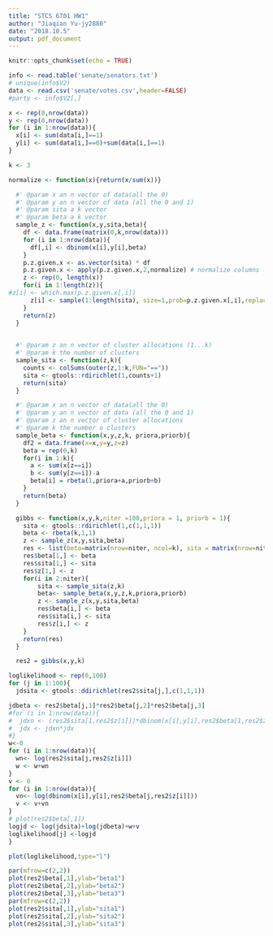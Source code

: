 ---
title: "STCS 6701 HW1"
author: "Jiaqian Yu-jy2880"
date: "2018.10.5"
output: pdf_document
---

```{r setup, include=FALSE}
knitr::opts_chunk$set(echo = TRUE)
```


```{r}
info <- read.table('senate/senators.txt')
# unique(info$V2)
data <- read.csv('senate/votes.csv',header=FALSE)
#party <- info$V2[,]
```

```{r}
x <- rep(0,nrow(data))
y <- rep(0,nrow(data))
for (i in 1:nrow(data)){
  x[i] <- sum(data[i,]==1)
  y[i] <- sum(data[i,]==0)+sum(data[i,]==1)
}
```


```{r}
k <- 3
```

```{r}
normalize <- function(x){return(x/sum(x))}

```

```{r}
  #' @param x an n vector of data(all the 0)
  #' @param y an n vector of data (all the 0 and 1)
  #' @param sita a k vector
  #' @param beta a k vector
  sample_z <- function(x,y,sita,beta){
    df <- data.frame(matrix(0,k,nrow(data)))
    for (i in 1:nrow(data)){
      df[,i] <- dbinom(x[i],y[i],beta)
    }
    p.z.given.x <- as.vector(sita) * df
    p.z.given.x <- apply(p.z.given.x,2,normalize) # normalize columns
    z <- rep(0, length(x))
    for(i in 1:length(z)){
#z[i] <- which.max(p.z.given.x[,i])
      z[i] <- sample(1:length(sita), size=1,prob=p.z.given.x[,i],replace=TRUE)
    }
    return(z)
  }
 
```

```{r}
  #' @param z an n vector of cluster allocations (1...k)
  #' @param k the number of clusters
  sample_sita <- function(z,k){
    counts <- colSums(outer(z,1:k,FUN="=="))
    sita <- gtools::rdirichlet(1,counts+1)
    return(sita)
  }

```

```{r}
  #' @param x an n vector of data(all the 0)
  #' @param y an n vector of data (all the 0 and 1)
  #' @param z an n vector of cluster allocations
  #' @param k the number o clusters
  sample_beta <- function(x,y,z,k, priora,priorb){
    df2 = data.frame(x=x,y=y,z=z)
    beta = rep(0,k)
    for(i in 1:k){
      a <- sum(x[z==i])
      b <- sum(y[z==i])-a
      beta[i] = rbeta(1,priora+a,priorb+b)
    }
    return(beta)
  }
```

```{r}
  gibbs <- function(x,y,k,niter =100,priora = 1, priorb = 1){
    sita <- gtools::rdirichlet(1,c(1,1,1))
    beta <- rbeta(k,1,1)
    z <- sample_z(x,y,sita,beta)
    res <- list(beta=matrix(nrow=niter, ncol=k), sita = matrix(nrow=niter,ncol=k), z = matrix(nrow=niter, ncol=length(x)))
    res$beta[1,] <- beta
    res$sita[1,] <- sita
    res$z[1,] <- z 
    for(i in 2:niter){
        sita <- sample_sita(z,k)
        beta<- sample_beta(x,y,z,k,priora,priorb)
        z <- sample_z(x,y,sita,beta)
        res$beta[i,] <- beta
        res$sita[i,] <- sita
        res$z[i,] <- z
    }
    return(res)
  }
```



```{r}
  res2 = gibbs(x,y,k)
```

```{r}
loglikelihood <- rep(0,100)
for (j in 1:100){
  jdsita <- gtools::ddirichlet(res2$sita[j,],c(1,1,1))

jdbeta <- res2$beta[j,1]*res2$beta[j,2]*res2$beta[j,3]
#for (i in 1:nrow(data)){
#  jdxn <- (res2$sita[1,res2$z[i]])*dbinom(x[i],y[i],res2$beta[1,res2$z[i]])
#  jdx <- jdxn*jdx
#}
w<-0
for (i in 1:nrow(data)){ 
  wn<- log(res2$sita[j,res2$z[i]])
  w <- w+wn
}
v <- 0
for (i in 1:nrow(data)){ 
  vn<- log(dbinom(x[i],y[i],res2$beta[j,res2$z[i]]))
  v <- v+vn
}
# plot(res2$beta[,1])
logjd <- log(jdsita)+log(jdbeta)+w+v
loglikelihood[j] <-logjd 
}
```

```{r}
plot(loglikelihood,type="l")
```
```{r}
par(mfrow=c(2,2))
plot(res2$beta[,1],ylab="beta1")
plot(res2$beta[,2],ylab="beta2")
plot(res2$beta[,3],ylab="beta3")
par(mfrow=c(2,2))
plot(res2$sita[,1],ylab="sita1")
plot(res2$sita[,2],ylab="sita2")
plot(res2$sita[,3],ylab="sita3")

```
